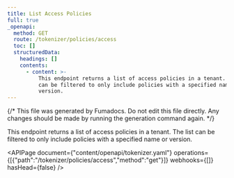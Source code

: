 ```yaml
---
title: List Access Policies
full: true
_openapi:
  method: GET
  route: /tokenizer/policies/access
  toc: []
  structuredData:
    headings: []
    contents:
      - content: >-
          This endpoint returns a list of access policies in a tenant. The list
          can be filtered to only include policies with a specified name or
          version.
---
```


{/* This file was generated by Fumadocs. Do not edit this file directly. Any changes should be made by running the generation command again. */}

This endpoint returns a list of access policies in a tenant. The list can be filtered to only include policies with a specified name or version.

<APIPage document={"content/openapi/tokenizer.yaml"} operations={[{"path":"/tokenizer/policies/access","method":"get"}]} webhooks={[]} hasHead={false} />